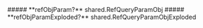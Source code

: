 
<Collapsible>
    ##### **refObjParam?** shared.RefQueryParamObj
    <Collapsible.Break/>
    <RefQueryParamObj/>
</Collapsible>

<Collapsible>
    ##### **refObjParamExploded?** shared.RefQueryParamObjExploded
    <Collapsible.Break/>
    <RefQueryParamObjExploded/>
</Collapsible>

